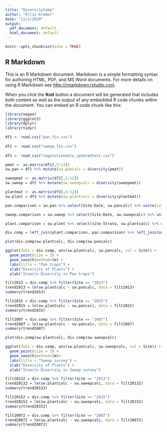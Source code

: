 ```yaml
---
title: "DiversityComp"
author: "Ellie Kremer"
date: "11/3/2020"
output:
  pdf_document: default
  html_document: default
---
```


```r
knitr::opts_chunk$set(echo = TRUE)
```

## R Markdown

This is an R Markdown document. Markdown is a simple formatting syntax for authoring HTML, PDF, and MS Word documents. For more details on using R Markdown see <http://rmarkdown.rstudio.com>.

When you click the **Knit** button a document will be generated that includes both content as well as the output of any embedded R code chunks within the document. You can embed an R code chunk like this:
```r
library(vegan)
library(ggplot2)
library(dplyr)
library(tidyr)
```

```r

df1 <- read.csv("pan_fix.csv")
  
df2 <- read.csv("sweep_fix.csv")
  
df3 <- read.csv("vegetationdata_updatedtest.csv")
```

```r
pmat <- as.matrix(df1[,5:13])
sw.pan = df1 %>% mutate(sw.pancalc = diversity(pmat))

sweepmat <- as.matrix(df2[,5:12])
sw.sweep = df2 %>% mutate(sw.sweepcalc = diversity(sweepmat))

plantmat <- as.matrix(df3[,4:12])
sw.plant = df3 %>% mutate(sw.plantcalc = diversity(plantmat))
```

```r
pan.comparison = sw.pan %>% select(Site:Date, sw.pancalc) %>% unite(col = ID, Site,Strata,Date) %>% select(-Months)

sweep.comparison = sw.sweep %>% select(Site:Date, sw.sweepcalc) %>% unite(col = ID, Site,Strata,Date) %>% select(-Months)

plant.comparison = sw.plant %>% select(site:Strata, sw.plantcalc) %>% unite(col = ID, site,Strata,date)

div.comp = left_join(plant.comparison, pan.comparison) %>% left_join(sweep.comparison) %>% separate(ID, into = c("Site", "Strata", "Date"), sep = "_")
```

```r
plot(div.comp$sw.plantcalc, div.comp$sw.pancalc)

ggplot(data = div.comp, aes(sw.plantcalc, sw.pancalc, col = Site)) +
  geom_point(size = 3) +
  geom_smooth(method=lm) + 
  labs(title = "Pan traps") +
  xlab("Diversity of Plants") +
  ylab("Insects Diversity in Pan traps")
```

```r
filt2013 = div.comp %>% filter(Site == "2013")  
trend2013 = lm(sw.plantcalc ~ sw.pancalc, data = filt2013)
summary(trend2013)
```
``` r
filt2015 = div.comp %>% filter(Site == "2015")  
trend2015 = lm(sw.plantcalc ~ sw.pancalc, data = filt2015)
summary(trend2015)
```
```r
filt2007 = div.comp %>% filter(Site == "2007")  
trend2007 = lm(sw.plantcalc ~ sw.pancalc, data = filt2007)
summary(trend2007)
```

```r
plot(div.comp$sw.plantcalc, div.comp$sw.sweepcalc)

ggplot(data = div.comp, aes(sw.plantcalc, sw.sweepcalc, col = Site)) +
  geom_point(size = 3) +
  geom_smooth(method=lm)+ 
  labs(title = "Sweep survey") +
  xlab("Diversity of Plants") + 
  ylab("Insects Diversity in Sweep survey")
```

```r
filt20132 = div.comp %>% filter(Site == "2013")  
trend20132 = lm(sw.plantcalc ~ sw.sweepcalc, data = filt20132)
summary(trend20132)
```
```r
filt20152 = div.comp %>% filter(Site == "2015")  
trend20152 = lm(sw.plantcalc ~ sw.sweepcalc, data = filt20152)
summary(trend20152)
```
```r
filt20072 = div.comp %>% filter(Site == "2007")  
trend20072 = lm(sw.plantcalc ~ sw.sweepcalc, data = filt20072)
summary(trend20072)
```

